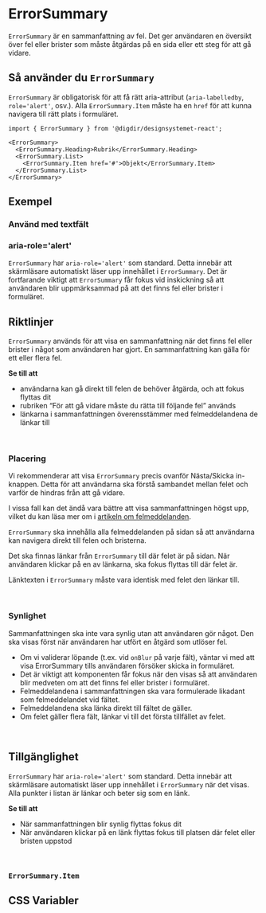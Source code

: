 

<Meta of={ErrorSummaryStories} />

# ErrorSummary

`ErrorSummary` är en sammanfattning av fel. Det ger användaren en översikt över fel eller
brister som måste åtgärdas på en sida eller ett steg för att gå vidare.

<Primary />
<Controls />

## Så använder du `ErrorSummary`

`ErrorSummary` är obligatorisk för att få rätt aria-attribut (`aria-labelledby`, `role='alert'`, osv.).
Alla `ErrorSummary.Item` måste ha en `href` för att kunna navigera till rätt plats i formuläret.

```tsx
import { ErrorSummary } from '@digdir/designsystemet-react';

<ErrorSummary>
  <ErrorSummary.Heading>Rubrik</ErrorSummary.Heading>
  <ErrorSummary.List>
    <ErrorSummary.Item href='#'>Objekt</ErrorSummary.Item>
  </ErrorSummary.List>
</ErrorSummary>
```

## Exempel

### Använd med textfält

<Canvas of={ErrorSummaryStories.WithForm} />

### aria-role='alert'

`ErrorSummary` har `aria-role='alert'` som standard. Detta innebär att skärmläsare automatiskt läser upp innehållet i `ErrorSummary`.
Det är fortfarande viktigt att `ErrorSummary` får fokus vid inskickning så att användaren blir uppmärksammad på att det finns fel eller brister i formuläret.

<Canvas of={ErrorSummaryStories.ShowHide} />

## Riktlinjer

`ErrorSummary` används för att visa en sammanfattning när det finns fel eller brister i något som användaren har gjort. En sammanfattning kan gälla för ett eller flera fel.

**Se till att**
- användarna kan gå direkt till felen de behöver åtgärda, och att fokus flyttas dit
- rubriken “För att gå vidare måste du rätta till följande fel” används
- länkarna i sammanfattningen överensstämmer med felmeddelandena de länkar till

<br/>

### Placering

Vi rekommenderar att visa `ErrorSummary` precis ovanför Nästa/Skicka in-knappen. Detta för 
att användarna ska förstå sambandet mellan felet och varför de hindras från att gå vidare.

I vissa fall kan det ändå vara bättre att visa sammanfattningen högst upp, vilket du kan läsa mer om i [artikeln om felmeddelanden](https://designsystemet.no/monstre/feilmeldinger#oppsummering-av-flere-feilmeldinger).

`ErrorSummary` ska innehålla alla felmeddelanden på sidan så att användarna kan navigera direkt 
till felen och bristerna.

Det ska finnas länkar från `ErrorSummary` till där felet är på sidan. När användaren klickar på en av länkarna,
ska fokus flyttas till där felet är.

Länktexten i `ErrorSummary` måste vara identisk med felet den länkar till.

<br/>

### Synlighet

Sammanfattningen ska inte vara synlig utan att användaren gör något. Den ska visas först när användaren har utfört en åtgärd som utlöser fel.

- Om vi validerar löpande (t.ex. vid `onBlur` på varje fält), väntar vi med att visa ErrorSummary tills användaren försöker skicka in formuläret.
- Det är viktigt att komponenten får fokus när den visas så att användaren blir medveten om att det finns fel eller brister i formuläret.
- Felmeddelandena i sammanfattningen ska vara formulerade likadant som felmeddelandet vid fältet.
- Felmeddelandena ska länka direkt till fältet de gäller.
- Om felet gäller flera fält, länkar vi till det första tillfället av felet.

<br/>

## Tillgänglighet

`ErrorSummary` har `aria-role='alert'` som standard. Detta innebär att skärmläsare automatiskt läser upp innehållet i `ErrorSummary` när det visas.
Alla punkter i listan är länkar och beter sig som en länk.

**Se till att**
- När sammanfattningen blir synlig flyttas fokus dit
- När användaren klickar på en länk flyttas fokus till platsen där felet eller bristen uppstod

<br />

### `ErrorSummary.Item`

<ArgTypes of={ErrorSummary.Item} />


## CSS Variabler

<CssVariables css={css} />

